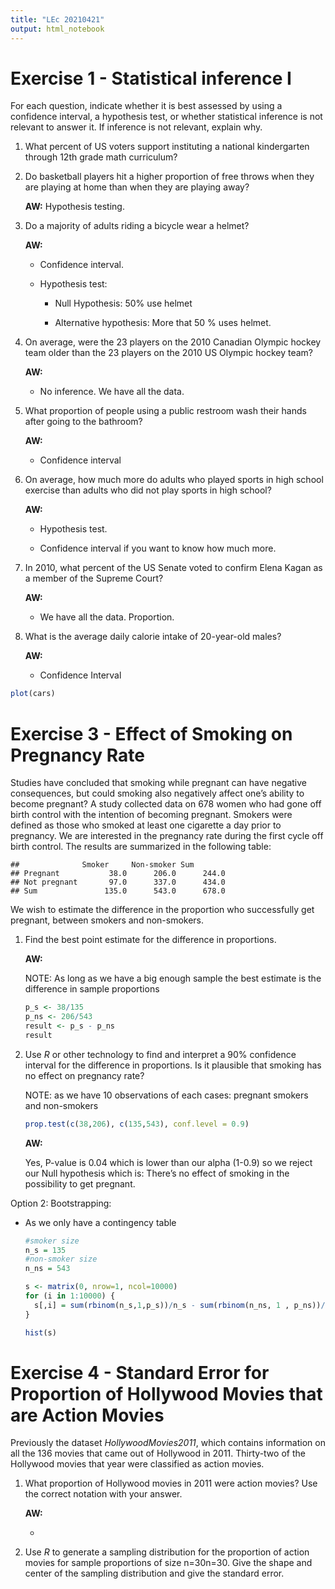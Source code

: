 ```yaml
---
title: "LEc 20210421"
output: html_notebook
---
```


# **Exercise 1 - Statistical inference I**

For each question, indicate whether it is best assessed by using a confidence interval, a hypothesis test, or whether statistical inference is not relevant to answer it. If inference is not relevant, explain why.

1.  What percent of US voters support instituting a national kindergarten through 12th grade math curriculum?

2.  Do basketball players hit a higher proportion of free throws when they are playing at home than when they are playing away?

    **AW:** Hypothesis testing.

3.  Do a majority of adults riding a bicycle wear a helmet?

    **AW:**

    -   Confidence interval.

    -   Hypothesis test:

        -   Null Hypothesis: 50% use helmet

        -   Alternative hypothesis: More that 50 % uses helmet.

4.  On average, were the 23 players on the 2010 Canadian Olympic hockey team older than the 23 players on the 2010 US Olympic hockey team?

    **AW:**

    -   No inference. We have all the data.

5.  What proportion of people using a public restroom wash their hands after going to the bathroom?

    **AW:**

    -   Confidence interval

6.  On average, how much more do adults who played sports in high school exercise than adults who did not play sports in high school?

    **AW:**

    -   Hypothesis test.

    -   Confidence interval if you want to know how much more.

7.  In 2010, what percent of the US Senate voted to confirm Elena Kagan as a member of the Supreme Court?

    **AW:**

    -   We have all the data. Proportion.

8.  What is the average daily calorie intake of 20-year-old males?

    **AW:**

    -   Confidence Interval

```r
plot(cars)
```

# **Exercise 3 - Effect of Smoking on Pregnancy Rate**

Studies have concluded that smoking while pregnant can have negative consequences, but could smoking also negatively affect one's ability to become pregnant? A study collected data on 678 women who had gone off birth control with the intention of becoming pregnant. Smokers were defined as those who smoked at least one cigarette a day prior to pregnancy. We are interested in the pregnancy rate during the first cycle off birth control. The results are summarized in the following table:

    ##              Smoker     Non-smoker Sum       
    ## Pregnant           38.0      206.0      244.0
    ## Not pregnant       97.0      337.0      434.0
    ## Sum               135.0      543.0      678.0

We wish to estimate the difference in the proportion who successfully get pregnant, between smokers and non-smokers.

1.  Find the best point estimate for the difference in proportions.

    **AW:**

    NOTE: As long as we have a big enough sample the best estimate is the difference in sample proportions

    ```r
    p_s <- 38/135
    p_ns <- 206/543
    result <- p_s - p_ns
    result
    ```

2.  Use *R* or other technology to find and interpret a 90% confidence interval for the difference in proportions. Is it plausible that smoking has no effect on pregnancy rate?

    NOTE: as we have 10 observations of each cases: pregnant smokers and non-smokers

    ```r
    prop.test(c(38,206), c(135,543), conf.level = 0.9)

    ```

    **AW:**

    Yes, P-value is 0.04 which is lower than our alpha (1-0.9) so we reject our Null hypothesis which is: There's no effect of smoking in the possibility to get pregnant.

Option 2: Bootstrapping:

-   As we only have a contingency table

    ```r
    #smoker size
    n_s = 135
    #non-smoker size
    n_ns = 543

    s <- matrix(0, nrow=1, ncol=10000)
    for (i in 1:10000) {
      s[,i] = sum(rbinom(n_s,1,p_s))/n_s - sum(rbinom(n_ns, 1 , p_ns))/n_ns
    }

    hist(s)
    ```

# **Exercise 4 - Standard Error for Proportion of Hollywood Movies that are Action Movies**

Previously the dataset *HollywoodMovies2011*, which contains information on all the 136 movies that came out of Hollywood in 2011. Thirty-two of the Hollywood movies that year were classified as action movies.

1.  What proportion of Hollywood movies in 2011 were action movies? Use the correct notation with your answer.

    **AW:**

    -   

2.  Use *R* to generate a sampling distribution for the proportion of action movies for sample proportions of size n=30n=30. Give the shape and center of the sampling distribution and give the standard error.
